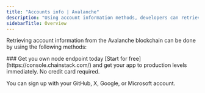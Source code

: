 ```yaml
---
title: "Accounts info | Avalanche"
description: "Using account information methods, developers can retrieve information about accounts, contracts, and transactions on the Avalanche blockchain and use the information to build various decentralized applications."
sidebarTitle: Overview
---
```



Retrieving account information from the Avalanche blockchain can be done by using the following methods:

<CardGroup>
  <Card title="eth_getTransactionCount" href="/reference/avalanche-gettransactioncount" icon="angle-right" horizontal />
  <Card title="eth_getBalance" href="/reference/avalanche-getbalance" icon="angle-right" horizontal />
  <Card title="eth_getCode" href="/reference/avalanche-getcode" icon="angle-right" horizontal />
  <Card title="eth_getStorageAt" href="/reference/avalanche-getstorageat" icon="angle-right" horizontal />
</CardGroup>

<Check>
  ### Get you own node endpoint today
  [Start for free](https://console.chainstack.com/) and get your app to production levels immediately. No credit card required.

  You can sign up with your GitHub, X, Google, or Microsoft account.
</Check>
